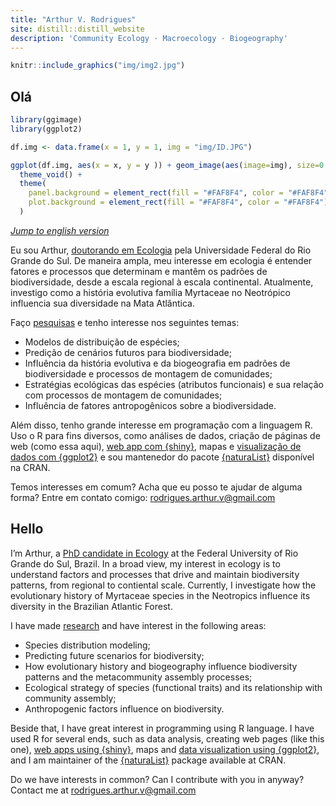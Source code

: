 ```yaml
---
title: "Arthur V. Rodrigues"
site: distill::distill_website
description: 'Community Ecology · Macroecology · Biogeography'
---
```


```r

knitr::include_graphics("img/img2.jpg")

```

## Olá {#pt}

<aside>

```r
library(ggimage)
library(ggplot2)

df.img <- data.frame(x = 1, y = 1, img = "img/ID.JPG")

ggplot(df.img, aes(x = x, y = y )) + geom_image(aes(image=img), size=0.6, asp = 1.6) +
  theme_void() +
  theme(
    panel.background = element_rect(fill = "#FAF8F4", color = "#FAF8F4"), 
    plot.background = element_rect(fill = "#FAF8F4", color = "#FAF8F4")
  )
```

</aside>

<p style="font-size:10pt">

[*Jump to english version*](#en)

</p>

Eu sou Arthur, [doutorando em Ecologia](https://www.ufrgs.br/leff/) pela Universidade Federal do Rio Grande do Sul. De maneira ampla, meu interesse em ecologia é entender fatores e processos que determinam e mantêm os padrões de biodiversidade, desde a escala regional à escala continental. Atualmente, investigo como a história evolutiva família Myrtaceae no Neotrópico influencia sua diversidade na Mata Atlântica.

Faço [pesquisas](https://avrodrigues.github.io/pub.html) e tenho interesse nos seguintes temas:

-   Modelos de distribuição de espécies;
-   Predição de cenários futuros para biodiversidade;
-   Influência da história evolutiva e da biogeografia em padrões de biodiversidade e processos de montagem de comunidades;
-   Estratégias ecológicas das espécies (atributos funcionais) e sua relação com processos de montagem de comunidades;
-   Influência de fatores antropogênicos sobre a biodiversidade.

Além disso, tenho grande interesse em programação com a linguagem R. Uso o R para fins diversos, como análises de dados, criação de páginas de web (como essa aqui), [web app com {shiny}](https://avrodrigues.github.io/shiny.html), mapas e [visualização de dados com {ggplot2}](https://avrodrigues.github.io/tidy_tuesday.html) e sou mantenedor do pacote [{naturaList}](https://avrodrigues.github.io/naturaList/) disponível na CRAN.

Temos interesses em comum? Acha que eu posso te ajudar de alguma forma? Entre em contato comigo: [rodrigues.arthur.v\@gmail.com](mailto:rodrigues.arthur.v@gmail.com){.email}

## Hello {#en}

I'm Arthur, a [PhD candidate in Ecology](https://www.ufrgs.br/leff/) at the Federal University of Rio Grande do Sul, Brazil. In a broad view, my interest in ecology is to understand factors and processes that drive and maintain biodiversity patterns, from regional to contiental scale. Currently, I investigate how the evolutionary history of Myrtaceae species in the Neotropics influence its diversity in the Brazilian Atlantic Forest.

I have made [research](https://avrodrigues.github.io/pub.html) and have interest in the following areas:

-   Species distribution modeling; 
-   Predicting future scenarios for biodiversity; 
-   How evolutionary history and biogeography influence biodiversity patterns and the metacommunity assembly processes; 
-   Ecological strategy of species (functional traits) and its relationship with community assembly;
-   Anthropogenic factors influence on biodiversity.

Beside that, I have great interest in programming using R language. I have used R for several ends, such as data analysis, creating web pages (like this one), [web apps using {shiny}](https://avrodrigues.github.io/shiny.html), maps and [data visualization using {ggplot2}](https://avrodrigues.github.io/tidy_tuesday.html), and I am maintainer of the [{naturaList}](https://avrodrigues.github.io/naturaList/) package available at CRAN. 

Do we have interests in common? Can I contribute with you in anyway? Contact me at [rodrigues.arthur.v\@gmail.com](mailto:rodrigues.arthur.v@gmail.com){.email}
